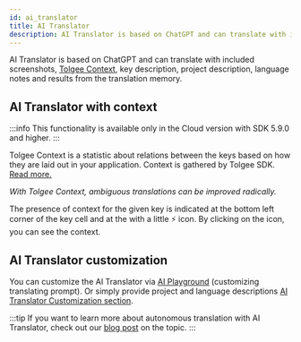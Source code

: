 ```yaml
---
id: ai_translator
title: AI Translator
description: AI Translator is based on ChatGPT and can translate with included Tolgee Context, key description, project description, language notes and results from TM.
---
```



AI Translator is based on ChatGPT and can translate with included screenshots, [Tolgee Context](/js-sdk#automatic-context-collection),
key description, project description, language notes and results from the translation memory.

## AI Translator with context

:::info
This functionality is available only in the Cloud version with SDK 5.9.0 and higher.
:::

Tolgee Context is a statistic about relations between the keys based on how they are laid out in your application.
Context is gathered by Tolgee SDK. [Read more.](/js-sdk#automatic-context-collection)

<ScreenshotWrapper
  src="/img/docs/platform/ai-translator.png"
  alt="AI Translator"
/>

_With Tolgee Context, ambiguous translations can be improved radically._

The presence of context for the given key is indicated at the bottom left corner of the key
cell and at the with a little ⚡ icon. By clicking on the icon, you can see the context.

## AI Translator customization

You can customize the AI Translator via [AI Playground](./ai_playground.mdx)
(customizing translating prompt). Or simply provide project and language descriptions
[AI Translator Customization section](/platform/projects_and_organizations/ai-settings#context-data-formerly-ai-customization).

:::tip
If you want to learn more about autonomous translation with AI Translator, check out our
[blog post](/blog/autonomous-localization) on the topic.
:::
